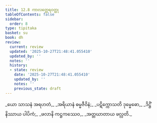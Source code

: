 ```yaml
---
title: 12.8 ကာလတ္ထေရဝတ္ထု
tableOfContents: false
sidebar:
  order: 8
type: tipitaka
basket: su
book: dh
review:
  current: review
  updated: '2025-10-27T21:48:41.055410'
  updated_by: ''
  notes: ''
  history:
  - state: review
    date: '2025-10-27T21:48:41.055410'
    updated_by: ''
    notes: ''
    previous_state: draft
---
```



<ReviewStatus review={frontmatter.review} showDetails={true} />

<HypothesisAnnotation frontmatter={frontmatter} />

<DynamicBreadcrumb />

<Division number="164" book="dh" e="ch" v="18" p="38">

<Paragraph number="176" type="verses" book="dh">
_ယော သာသနံ အရဟတံ,_  
_အရိယာနံ ဓမ္မဇီဝိနံ;_  
_ပဋိက္ကောသတိ ဒုမ္မေဓော,_  
_ဒိဋ္ဌိံ နိဿာယ ပါပိကံ;_  
_ဖလာနိ ကဋ္ဌကဿေဝ,_  
_အတ္တဃာတာယ ဖလ္လတိ._
</Paragraph>
</Division>